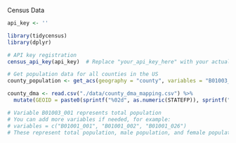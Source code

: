 Census Data

```r
api_key <- ''

library(tidycensus)
library(dplyr)

# API key registration
census_api_key(api_key)  # Replace "your_api_key_here" with your actual Census API key

# Get population data for all counties in the US
county_population <- get_acs(geography = "county", variables = "B01003_001", geometry = TRUE)

county_dma <- read.csv("./data/county_dma_mapping.csv") %>%
  mutate(GEOID = paste0(sprintf("%02d", as.numeric(STATEFP)), sprintf("%03d", as.numeric(CNTYFP))))

# Variable B01003_001 represents total population
# You can add more variables if needed, for example:
# variables = c("B01001_001", "B01001_002", "B01001_026")
# These represent total population, male population, and female population respectively.
```